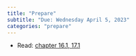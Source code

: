 ```yaml
---
title: "Prepare"
subtitle: "Due: Wednesday April 5, 2023"
categories: "prepare"
---
```


-   Read: [chapter 16.1, 17.1](https://openintro-ims.netlify.app/index.html)
